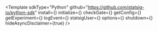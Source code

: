

<Template
  sdkType="Python"
  github="https://github.com/statsig-io/python-sdk"
  install={<Install />}
  initialize={<Initialize />}
  checkGate={<CheckGate />}
  getConfig={<GetConfig />}
  getExperiment={<GetExperiment />}
  logEvent={<LogEvent />}
  statsigUser={<StatsigUser />}
  options={<Options />}
  shutdown={<Shutdown />}
  hideAsyncDisclaimer={true}
/>
